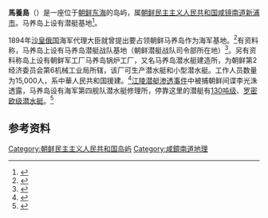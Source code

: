 '''馬養島'''（{{lang-ko|마양도}}）是一座位于[[朝鲜东海|朝鲜东海]]的岛屿，属[[朝鲜民主主义人民共和国|朝鲜民主主义人民共和国]][[咸镜南道|咸镜南道]][[新浦市|新浦市]]。马养岛上设有潜艇基地<ref>{{cite news|title=背景资料：朝鲜半岛的海洋军事态势|url=http://news.southcn.com/international/gjkd/200207011677.htm|accessdate=2016-08-24|agency=南方网|date=2002-07-01|archive-date=2016-09-19|archive-url=https://web.archive.org/web/20160919081614/http://news.southcn.com/international/gjkd/200207011677.htm|dead-url=no}}</ref>。

1894年[[沙皇俄国|沙皇俄国]]海军代理大臣就曾提出要占领朝鲜马养岛作为海军基地。<ref>{{cite journal|author1=马蔚云|title=俄国对华政策的演变与中东铁路的修筑|url=http://view.news.qq.com/a/20140405/002729.htm|date=2013|journal=俄罗斯学刊|issue=3|access-date=2016-08-24|archive-date=2016-09-20|archive-url=https://web.archive.org/web/20160920183925/http://view.news.qq.com/a/20140405/002729.htm|dead-url=no}}</ref>有资料称，马养岛上设有马养岛潜艇战队基地（朝鲜潜艇战队司令部所在地）<ref>{{cite news|title=媒体：金正恩弹道导弹潜艇或已下水 中国应关注|url=http://mil.sohu.com/20150114/n407793526.shtml|accessdate=2016-08-24|agency=中国青年网|date=2015-01-14|archive-date=2016-09-16|archive-url=https://web.archive.org/web/20160916030104/http://mil.sohu.com/20150114/n407793526.shtml|dead-url=no}}</ref>。另有资料称岛上设有朝鲜军工厂马养岛锅炉工厂，又名马养岛潜水艇建造所，为朝鲜第2经济委员会第6机械工业局所辖，该厂可生产潜水艇和小型潜水艇。工作人员数量为15,000人，系中華人民共和国援建。<ref>{{cite news|title=资料：朝鲜军需工厂一览|url=http://news.sohu.com/20120410/n340208472.shtml|accessdate=2016-08-24|agency=搜狐军事|date=2012-04-10|archive-date=2016-09-16|archive-url=https://web.archive.org/web/20160916030805/http://news.sohu.com/20120410/n340208472.shtml|dead-url=no}}</ref>[[江陵潜艇渗透事件|江陵潜艇渗透事件]]中被捕朝鲜间谍李光洙透露，马养岛设有海军第四舰队潜水艇修理所，停靠这里的潜艇有[[鮭魚級潛艇_(朝鮮)|130吨级]]、[[罗密欧级潜水艇|罗密欧级潜水艇]]。<ref>{{cite news|title=“在咸镜南道马养岛多次见过130吨潜艇”|url=http://www.dailynk.com/chinese/read.php?cataId=nk00100&num=6327|accessdate=2016-08-24|agency=DailyNK|date=2010-06-03|archive-date=2016-09-13|archive-url=https://web.archive.org/web/20160913222327/http://www.dailynk.com/chinese/read.php?cataId=nk00100&num=6327|dead-url=no}}</ref>

== 参考资料 ==
{{reflist}}

[[Category:朝鲜民主主义人民共和国岛屿|Category:朝鲜民主主义人民共和国岛屿]]
[[Category:咸鏡南道地理|Category:咸鏡南道地理]]